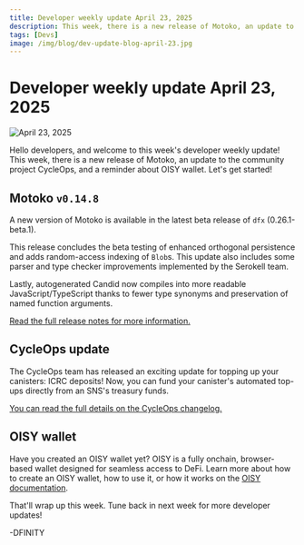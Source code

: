 ```yaml
---
title: Developer weekly update April 23, 2025
description: This week, there is a new release of Motoko, an update to the community project CycleOps, and a reminder about OISY wallet.
tags: [Devs]
image: /img/blog/dev-update-blog-april-23.jpg
---
```


# Developer weekly update April 23, 2025

![April 23, 2025](../../static/img/blog/dev-update-blog-april-23.jpg)

Hello developers, and welcome to this week's developer weekly update! This week, there is a new release of Motoko, an update to the community project CycleOps, and a reminder about OISY wallet. Let's get started!

## Motoko `v0.14.8`

A new version of Motoko is available in the latest beta release of `dfx` (0.26.1-beta.1).

This release concludes the beta testing of enhanced orthogonal persistence and adds random-access indexing of `Blob`s. This update also includes some parser and type checker improvements implemented by the Serokell team.

Lastly, autogenerated Candid now compiles into more readable JavaScript/TypeScript thanks to fewer type synonyms and preservation of named function arguments.

[Read the full release notes for more information.](https://forum.dfinity.org/t/some-notable-features-in-the-new-moc-0-14-8/44302)

## CycleOps update

The CycleOps team has released an exciting update for topping up your canisters: ICRC deposits! Now, you can fund your canister's automated top-ups directly from an SNS's treasury funds.

[You can read the full details on the CycleOps changelog.](https://docs.cycleops.dev/changelog/icrc-deposits)

## OISY wallet

Have you created an OISY wallet yet? OISY is a fully onchain, browser-based wallet designed for seamless access to DeFi. Learn more about how to create an OISY wallet, how to use it, or how it works on the [OISY documentation](https://docs.oisy.com/using-oisy-wallet/how-tos/creating-a-wallet).

That'll wrap up this week. Tune back in next week for more developer updates!

-DFINITY

